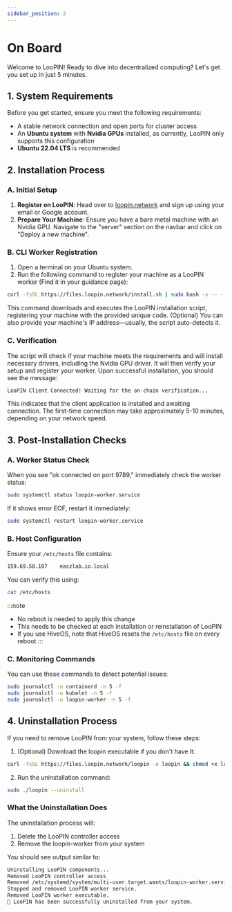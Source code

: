 ```yaml
---
sidebar_position: 2
---
```


# On Board

Welcome to LooPIN! Ready to dive into decentralized computing? Let's get you set up in just 5 minutes.


<div style={{ position: "relative", top: 0, left: 0, width: "100%", height: "100%", colorScheme: "dark", borderRadius: "10px" }}>
    <ReactPlayer controls url={videoUrl} />
</div>

## 1. System Requirements

Before you get started, ensure you meet the following requirements:

- A stable network connection and open ports for cluster access
- An **Ubuntu system** with **Nvidia GPUs** installed, as currently, LooPIN only supports this configuration
- **Ubuntu 22.04 LTS** is recommended

## 2. Installation Process

### A. Initial Setup
1. **Register on LooPIN**: Head over to [loopin.network](https://loopin.network) and sign up using your email or Google account.
2. **Prepare Your Machine**: Ensure you have a bare metal machine with an Nvidia GPU. Navigate to the "server" section on the navbar and click on "Deploy a new machine".

### B. CLI Worker Registration
1. Open a terminal on your Ubuntu system.
2. Run the following command to register your machine as a LooPIN worker (Find it in your guidance page):
```bash
curl -fsSL https://files.loopin.network/install.sh | sudo bash -s -- --code <your-unique-code> --ip <your-ip>
```
This command downloads and executes the LooPIN installation script, registering your machine with the provided unique code. (Optional) You can also provide your machine's IP address—usually, the script auto-detects it.

### C. Verification
The script will check if your machine meets the requirements and will install necessary drivers, including the Nvidia GPU driver. It will then verify your setup and register your worker. Upon successful installation, you should see the message:
```bash
LooPIN Client Connected! Waiting for the on-chain verification...
```
This indicates that the client application is installed and awaiting connection. The first-time connection may take approximately 5-10 minutes, depending on your network speed.

## 3. Post-Installation Checks

### A. Worker Status Check
When you see "ok connected on port 9789," immediately check the worker status:
```bash
sudo systemctl status loopin-worker.service
```
If it shows error EOF, restart it immediately:
```bash
sudo systemctl restart loopin-worker.service
```

### B. Host Configuration
Ensure your `/etc/hosts` file contains:
```bash
159.69.58.107    easzlab.io.local
```
You can verify this using:
```bash
cat /etc/hosts
```
:::note
- No reboot is needed to apply this change
- This needs to be checked at each installation or reinstallation of LooPIN
- If you use HiveOS, note that HiveOS resets the `/etc/hosts` file on every reboot
:::

### C. Monitoring Commands
You can use these commands to detect potential issues:
```bash
sudo journalctl -u containerd -n 5 -f 
sudo journalctl -u kubelet -n 5 -f 
sudo journalctl -u loopin-worker -n 5 -f
```

## 4. Uninstallation Process

If you need to remove LooPIN from your system, follow these steps:

1. (Optional) Download the loopin executable if you don't have it:
```bash
curl -fsSL https://files.loopin.network/loopin -o loopin && chmod +x loopin
```

2. Run the uninstallation command:
```bash
sudo ./loopin --uninstall
```

### What the Uninstallation Does
The uninstallation process will:
1. Delete the LooPIN controller access
2. Remove the loopin-worker from your system

You should see output similar to:
```bash
Uninstalling LooPIN components...
Removed LooPIN controller access
Removed /etc/systemd/system/multi-user.target.wants/loopin-worker.service.
Stopped and removed LooPIN worker service.
Removed LooPIN worker executable.
👋 LooPIN has been successfully uninstalled from your system.
